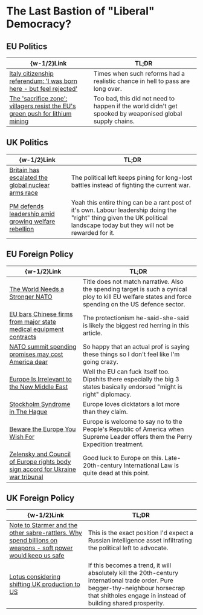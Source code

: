 #   The Last Bastion of "Liberal" Democracy?

##  EU Politics

|  \{w-1/2\}Link  |  TL;DR  |
|  ----  |  ----  |
|  [Italy citizenship referendum: 'I was born here - but feel rejected'](https://www.bbc.com/news/articles/c780yk3z2lyo)  |  Times when such reforms had a realistic chance in hell to pass are long over.  |
|  [The 'sacrifice zone': villagers resist the EU's green push for lithium mining](https://www.theguardian.com/environment/2025/jun/21/lithium-mining-sacrifice-zone-portuguese-villagers-eu-energy-transition)  |  Too bad, this did not need to happen if the world didn't get spooked by weaponised global supply chains.  |

##  UK Politics

|  \{w-1/2\}Link  |  TL;DR  |
|  ----  |  ----  |
|  [Britain has escalated the global nuclear arms race](https://www.theguardian.com/commentisfree/2025/jun/08/uk-strategic-defence-review-nuclear-arms-race-armageddon)  |  The political left keeps pining for long-lost battles instead of fighting the current war.  |
|  [PM defends leadership amid growing welfare rebellion](https://www.bbc.com/news/articles/cr792ej27y3o)  |  Yeah this entire thing can be a rant post of it's own. Labour leadership doing the "right" thing given the UK political landscape today but they will not be rewarded for it.  |

##  EU Foreign Policy

|  \{w-1/2\}Link  |  TL;DR  |
|  ----  |  ----  |
|  [The World Needs a Stronger NATO](https://www.foreignaffairs.com/united-states/world-needs-stronger-nato)  |  Title does not match narrative. Also the spending target is such a cynical ploy to kill EU welfare states and force spending on the US defence sector.  |
|  [EU bars Chinese firms from major state medical equipment contracts](https://www.channelnewsasia.com/world/eu-bars-china-firms-major-state-medical-equipment-contracts-5193851)  |  The protectionism he-said-she-said is likely the biggest red herring in this article.  |
|  [NATO summit spending promises may cost America dear](https://www.chathamhouse.org/publications/the-world-today/2025-06/nato-summit-spending-promises-may-cost-america-dear)  |  So happy that an actual prof is saying these things so I don't feel like I'm going crazy.  |
|  [Europe Is Irrelevant to the New Middle East](https://foreignpolicy.com/2025/06/25/europe-irrelevant-middle-east-trump-iran-israel-war)  |  Well the EU can fuck itself too. Dipshits there especially the big 3 states basically endorsed "might is right" diplomacy.  |
|  [Stockholm Syndrome in The Hague](https://foreignpolicy.com/2025/06/25/nato-summit-the-hague-europe-us-trump)  |  Europe loves dicktators a lot more than they claim.  |
|  [Beware the Europe You Wish For](https://www.foreignaffairs.com/europe/beware-europe-you-wish-wallander)  |  Europe is welcome to say no to the People's Republic of America when Supreme Leader offers them the Perry Expedition treatment.  |
|  [Zelensky and Council of Europe rights body sign accord for Ukraine war tribunal](https://www.france24.com/en/europe/20250625-zelensky-council-of-europe-rights-body-sign-accord-ukraine-war-tribunal-russia)  |  Good luck to Europe on this. Late-20th-century International Law is quite dead at this point.  |

##  UK Foreign Policy

|  \{w-1/2\}Link  |  TL;DR  |
|  ----  |  ----  |
|  [Note to Starmer and the other sabre-rattlers. Why spend billions on weapons - soft power would keep us safe](https://www.theguardian.com/commentisfree/2025/jun/26/starmer-billions-weapons-soft-power-keep-united-kingdom-safe)  |  This is the exact position I'd expect a Russian intelligence asset infiltrating the political left to advocate.  |
|  [Lotus considering shifting UK production to US](https://www.bbc.com/news/articles/cdr3gn3lv8zo)  |  If this becomes a trend, it will absolutely kill the 20th-century international trade order. Pure begger-thy-neighbour horsecrap that shitholes engage in instead of building shared prosperity.  |
